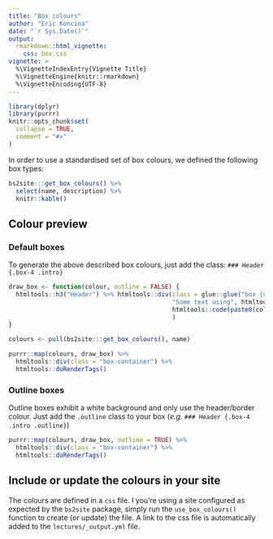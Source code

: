 ```yaml
---
title: "Box colours"
author: "Eric Koncina"
date: "`r Sys.Date()`"
output:
  rmarkdown::html_vignette:
    css: box.css
vignette: >
  %\VignetteIndexEntry{Vignette Title}
  %\VignetteEngine{knitr::rmarkdown}
  %\VignetteEncoding{UTF-8}
---
```


```r
library(dplyr)
library(purrr)
knitr::opts_chunk$set(
  collapse = TRUE,
  comment = "#>"
)
```

<style>

```r
cat(bs2site:::create_box_css(path = NULL))
```

</style>

In order to use a standardised set of box colours, we defined the following box types:

```r
bs2site:::get_box_colours() %>%
  select(name, description) %>%
  knitr::kable()
```

## Colour preview

### Default boxes

To generate the above described box colours, just add the class: `### Header {.box-4 .intro}`

```r
draw_box <- function(colour, outline = FALSE) {
  htmltools::h3("Header") %>% htmltools::div(class = glue::glue("box {colour} {if_else(outline, 'outline', '')}"),
                                             "Some text using", htmltools::br(),
                                             htmltools::code(paste0(colour, if_else(outline, ' outline', '')))
                                             )
}
```

```r
colours <- pull(bs2site:::get_box_colours(), name)

purrr::map(colours, draw_box) %>%
  htmltools::div(class = "box-container") %>%
  htmltools::doRenderTags()
```

### Outline boxes

Outline boxes exhibit a white background and only use the header/border colour. Just add the `.outline` class to your box (_e.g._ `### Header {.box-4 .intro .outline}`)

```r
purrr::map(colours, draw_box, outline = TRUE) %>%
  htmltools::div(class = "box-container") %>%
  htmltools::doRenderTags()
```

## Include or update the colours in your site

The colours are defined in a `css` file. I you're using a site configured as expected by the `bs2site` package, simply run the `use_box_colours()` function to create (or update) the file. A link to the css file is automatically added to the `lectures/_output.yml` file.